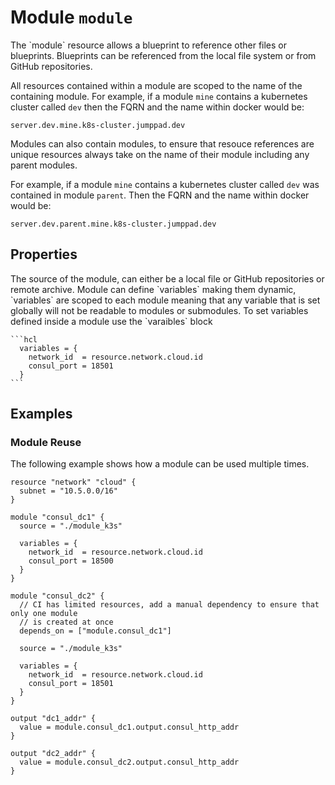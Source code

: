 
# Module `module`

<Intro>
The `module` resource allows a blueprint to reference other files or blueprints. 
Blueprints can be referenced from the local file system or from GitHub repositories.

All resources contained within a module are scoped to the name of the containing
module. For example, if a module `mine` contains a kubernetes cluster called `dev`
then the FQRN and the name within docker would be:

`server.dev.mine.k8s-cluster.jumppad.dev`

Modules can also contain modules, to ensure that resouce references are unique
resources always take on the name of their module including any parent modules.

For example, if a module `mine` contains a kubernetes cluster called `dev` was
contained in module `parent`. Then the FQRN and the name within docker would be:

`server.dev.parent.mine.k8s-cluster.jumppad.dev`
</Intro>

## Properties

<Properties>
  <Property name="source" type="string" required="true" value=""> 
    The source of the module, can either be a local file or GitHub repositories
    or remote archive. 
  </Property>

  <Property name="variables" type="map[string]interface" required="false" value=""> 
    Module can define `variables` making them dynamic, `variables` are scoped
    to each module meaning that any variable that is set globally will not be
    readable to modules or submodules. To set variables defined inside a module
    use the `varaibles` block

    ```hcl
      variables = {
        network_id  = resource.network.cloud.id
        consul_port = 18501
      }
    ```
  </Property>
</Properties>

<MetaProperties/>

## Examples

### Module Reuse

The following example shows how a module can be used multiple times.

```hcl
resource "network" "cloud" {
  subnet = "10.5.0.0/16"
}

module "consul_dc1" {
  source = "./module_k3s"

  variables = {
    network_id  = resource.network.cloud.id
    consul_port = 18500
  }
}

module "consul_dc2" {
  // CI has limited resources, add a manual dependency to ensure that only one module
  // is created at once
  depends_on = ["module.consul_dc1"]

  source = "./module_k3s"

  variables = {
    network_id  = resource.network.cloud.id
    consul_port = 18501
  }
}

output "dc1_addr" {
  value = module.consul_dc1.output.consul_http_addr
}

output "dc2_addr" {
  value = module.consul_dc2.output.consul_http_addr
}
```